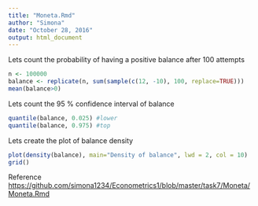 ```yaml
---
title: "Moneta.Rmd"
author: "Simona"
date: "October 28, 2016"
output: html_document
---
```

Lets count the probability of having a positive balance after 100 attempts
```r
n <- 100000
balance <- replicate(n, sum(sample(c(12, -10), 100, replace=TRUE)))
mean(balance>0)
```
Lets count the 95 % confidence interval of balance
```r
quantile(balance, 0.025) #lower
quantile(balance, 0.975) #top
```
Lets create the plot of balance density
```r
plot(density(balance), main="Density of balance", lwd = 2, col = 10)
grid()
```
Reference <https://github.com/simona1234/Econometrics1/blob/master/task7/Moneta/Moneta.Rmd>